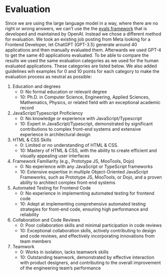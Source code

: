 # Evaluation

Since we are using the large language model in a way, where there are no right or wrong answers, we can't use the the [evals framework](https://github.com/openai/evals) that is developed and maintained by OpenAI. Instead we chose a different method for evaluation. We took an existing job posting from Meta looking for a Frontend Developer, let ChatGPT (GPT-3.5) generate around 40 applications and then manually evaluated them. Afterwards we used GPT-4 to get the same 40 applications evaluated. To be able to compare the results we used the same evaluation categories as we used for the human evaluated applications. These categories are listed below. We also added guidelines wih examples for 0 and 10 points for each category to make the evaluation process as neutral as possible:

1. Education and degrees
   - 0: No formal education or relevant degree
   - 10: Ph.D. in Computer Science, Engineering, Applied Sciences, Mathematics, Physics, or related field with an exceptional academic record


2. JavaScript/Typescript Proficiency
    - 0: No knowledge or experience with JavaScript/Typescript
    - 10: Expert in JavaScript/Typescript, demonstrated by significant contributions to complex front-end systems and extensive experience in architectural design


3. HTML & CSS Skills
    -  0: Limited or no understanding of HTML & CSS.
    -  10: Mastery of HTML & CSS, with the ability to create efficient and visually appealing user interfaces


4. Framework Familiarity (e.g., Prototype JS, MooTools, Dojo)
    -  0: No experience with any JavaScript or TypeScript frameworks
    -  10: Extensive expertise in multiple Object-Oriented JavaScript Frameworks, such as Prototype JS, MooTools, or Dojo, and a proven ability to architect complex front-end systems


5. Automated Testing for Frontend Code
    - 0: No experience in implementing automated testing for frontend code
    - 10: Adept at implementing comprehensive automated testing strategies for front-end code, ensuring high performance and reliability


6. Collaboration and Code Reviews
    -  0: Poor collaboration skills and minimal participation in code reviews
    -  10: Exceptional collaboration skills, actively contributing to design and code reviews, and effectively incorporating innovations from team members


7. Teamwork
    -  0: Works in isolation, lacks teamwork skills
    -  10: Outstanding teamwork, demonstrated by effective interaction with product designers, and contributing to the overall improvement of the engineering team's performance